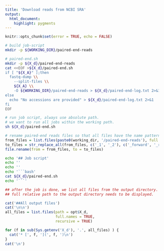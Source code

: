 ```yaml
---
title: 'Download reads from NCBI SRA'
output: 
  html_document:
    highlight: pygments
---
```


```r
knitr::opts_chunk$set(error = TRUE, echo = FALSE)
```


```bash
# build job-script
mkdir -p ${WORKING_DIR}/paired-end-reads

# paired-end.sh
mkdir -p ${X_d}/paired-end-reads
cat <<EOF >${X_d}/paired-end.sh
if [ "${X_A}" ];then
  fastq-dump \\
    --split-files \\
    ${X_A} \\
    -O ${WORKING_DIR}/paired-end-reads > ${X_d}/paired-end-log.txt 2>&1
else
  echo "No accessions are provided" > ${X_d}/paired-end-log.txt 2>&1
fi
EOF
```


```bash
# run job script, always use absolute path. 
# we want to run all jobs within the working path.
sh ${X_d}/paired-end.sh
```

```r
# rename paired-end reads files so that all files have the name pattern BASENAME_forward.EXT and BASENAME_reverse.EXT
from_files = list.files(paste0(working_dir, '/paired-end-reads'), full.names = TRUE)
to_files = str_replace_all(from_files, c('_1', '_2'), c('_forward', '_reverse'))
file.rename(from = from_files, to = to_files)
```



```bash
echo '## Job script'
echo ''
echo ''
echo '```bash'
cat ${X_d}/paired-end.sh
echo '```'
```


```r
## after the job is done, we list all files from the output directory.
## full relative path to the output directory needs to be displayed.

cat('##All output files')
cat('\n\n')
all_files = list.files(path = opt$X_d, 
                       full.names = TRUE, 
                       recursive = TRUE)

for (f in sub(Sys.getenv('X_d'), '.', all_files) ) {
  cat('* [', f, '](', f, ')\n')
}
cat('\n')
```

